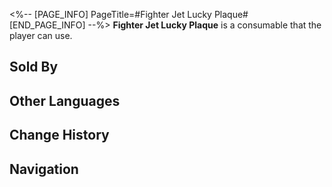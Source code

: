 <%-- [PAGE_INFO]
PageTitle=#Fighter Jet Lucky Plaque#
[END_PAGE_INFO] --%>
{{Consumable Infobox
|id          = 408205
|image       = Item Fighter Jet Lucky Plaque.png
|type        = Restorative Consumables
|rarity      = 1
|effect      = Upon use, immediately recovers 2 Technique Points for the team.
|description = Xianzhou residents believe that if a starskiff can safely endure until retirement, it harbors auspicious energy within it. They create talismans using materials from such ships, seeking good fortune. These wooden plaques often have the inscription "Safe" on the front and "Departure" on the back.
|effectType  = 
|effectType2 = 
|effectType3 = 
|recipe      = 
|source1     = [[Oldies Depot]]
|source2     = 
|source3     = 
}}
{{Description|''"Lately, there have been more and more counterfeit goods. Some of these lucky plaques are completely shoddy! Look at this fake one, it has 'Reverent Departure' carved on the front and 'Respectful Entry' on the other side."''}}
'''Fighter Jet Lucky Plaque''' is a consumable that the player can use.

==Sold By==
{{Shop Availability}}

==Other Languages==
{{Other Languages
|en   = Fighter Jet Lucky Plaque
|zhs  = 斗舰福牌
|zht  = 鬥艦福牌
|ja   = 戦闘艦福牌
|ko   = 군함 행운패
|es   = Placa de la suerte de nave de combate
|fr   = Plaque porte-bonheur de vaisseau de combat
|ru   = Счастливая дощечка из истребителя
|th   = Fighter Jet Lucky Plaque
|vi   = Thẻ May Mắn Chiến Hạm
|de   = Kampfjet-Glückstafel
|id   = Fighter Jet Lucky Plaque
|pt   = Placa da Sorte de Jato de Combate
}}

==Change History==
{{Change History|1.3}}

==Navigation==
{{Consumable Navbox}}